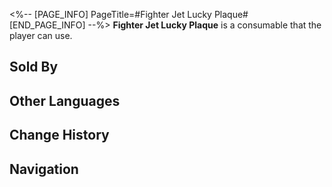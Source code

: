 <%-- [PAGE_INFO]
PageTitle=#Fighter Jet Lucky Plaque#
[END_PAGE_INFO] --%>
{{Consumable Infobox
|id          = 408205
|image       = Item Fighter Jet Lucky Plaque.png
|type        = Restorative Consumables
|rarity      = 1
|effect      = Upon use, immediately recovers 2 Technique Points for the team.
|description = Xianzhou residents believe that if a starskiff can safely endure until retirement, it harbors auspicious energy within it. They create talismans using materials from such ships, seeking good fortune. These wooden plaques often have the inscription "Safe" on the front and "Departure" on the back.
|effectType  = 
|effectType2 = 
|effectType3 = 
|recipe      = 
|source1     = [[Oldies Depot]]
|source2     = 
|source3     = 
}}
{{Description|''"Lately, there have been more and more counterfeit goods. Some of these lucky plaques are completely shoddy! Look at this fake one, it has 'Reverent Departure' carved on the front and 'Respectful Entry' on the other side."''}}
'''Fighter Jet Lucky Plaque''' is a consumable that the player can use.

==Sold By==
{{Shop Availability}}

==Other Languages==
{{Other Languages
|en   = Fighter Jet Lucky Plaque
|zhs  = 斗舰福牌
|zht  = 鬥艦福牌
|ja   = 戦闘艦福牌
|ko   = 군함 행운패
|es   = Placa de la suerte de nave de combate
|fr   = Plaque porte-bonheur de vaisseau de combat
|ru   = Счастливая дощечка из истребителя
|th   = Fighter Jet Lucky Plaque
|vi   = Thẻ May Mắn Chiến Hạm
|de   = Kampfjet-Glückstafel
|id   = Fighter Jet Lucky Plaque
|pt   = Placa da Sorte de Jato de Combate
}}

==Change History==
{{Change History|1.3}}

==Navigation==
{{Consumable Navbox}}